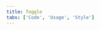 ```yaml
---
title: Toggle
tabs: ['Code', 'Usage', 'Style']
---
```


<ComponentCode
    name="Toggle"
    component="toggle" 
    variation="toggle"
    experimental="true"
    hasReactVersion="true"
    >
</ComponentCode>
<ComponentCode
    name="Small toggle"
    component="toggle" 
    variation="toggle--small"
    experimental="true"
    hasReactVersion="true"
    >
</ComponentCode>
<ComponentDocs component="toggle" experimental="true"></ComponentDocs>
